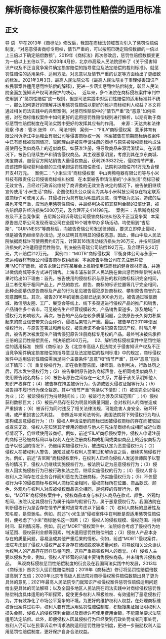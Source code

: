 # 解析商标侵权案件惩罚性赔偿的适用标准
## 正文
导 语
 
早在2013年《商标法》修改后，我国在商标法领域首次引入了惩罚性赔偿制度，“对恶意侵害商标专用权，情节严重的，可以按照已确定赔偿数额的一倍以上三倍以下确定赔偿数额”。2019年《商标法》再次修改后，惩罚性赔偿数额变更为一倍以上五倍以下。2020年4月份，北京市高级人民法院颁布了《关于侵害知识产权及不正当竞争案件确定损害赔偿的指导意见及法定赔偿的裁判标准》，就惩罚性赔偿的适用条件、适用方法，对恶意以及情节严重的认定等方面给出了更细致的标准。2021年3月3日，最高人民法院公布《最高人民法院关于审理侵害知识产权民事案件适用惩罚性赔偿的解释》，更进一步落实惩罚性赔偿制度，彰显人民法院全面加强知识产权司法保护的决心。
 
近年来，多个法院在商标侵权案件审判中使用到了“惩罚性赔偿”这一规则，但是司法实践中对惩罚性赔偿的适用标准并不统一，那么如何更好的理解并运用惩罚性赔偿以更好的维护商标权利人权益？本文将通过相关司法实践中的典型案例，对惩罚性赔偿中的“情节严重”及“恶意”如何把握，对在商标维权案件中如何更好的运用惩罚性赔偿规则进行解析，以期有助于商标惩罚性赔偿制度在司法实践中更好的发挥其应有的作用。
 
来源：天达共和法律观察
作者：管冰 张帅
 
01、司法判例
 
案例一：“FILA”商标侵权案
 
斐乐体育有限公司诉浙江中远鞋业有限公司等侵害商标权一案
 
本案被告在前期商标确权案件中已有商标被驳回情况，驳回理由是被告申请注册的商标与原告被侵权商标构成注册使用在类似商品上的近似商标，如获准注册，将导致商品来源混淆误认。在该情况下，被告仍继续生产和销售侵权商品，其主观恶意明显，考虑到其在京东商城、淘宝商城、自营官方网站销售大量侵权商品，获利2638322元，侵权情节严重，应该按照侵权获利金额的三倍承担惩罚性赔偿责任，法院判决赔偿791万元及合理开支41万元。
 
案例二：“小米生活”商标侵权案
 
中山奔腾电器有限公司等与小米科技有限责任公司侵害商标权纠纷案
 
在本案被告申请注册的“小米生活”商标已被无效宣告，且经过行政诉讼维持了商评委的无效宣告决定的情况下，被告依旧继续宣传使用“小米生活”商标，企图使相关公众误认为其与小米科技公司存在特定联系或商标许可使用关系，其侵权行为具有极为明显的恶意，情节极为恶劣，造成的后果也非常严重，应当适用惩罚性赔偿，并最终判决按照其获利金额的2倍计算，被告赔偿原告经济损失5000万元，及合理开支414198元。
 
案例三：吉尼斯商标侵权及不正当竞争案
 
吉尼斯公司诉奇瑞公司侵害商标权纠纷及不正当竞争案
 
本案原告吉尼斯公司发现奇瑞公司在全国16个城市举办多场活动，均使用到“吉尼斯”、“GUINNESS”等商标后，向被告奇瑞公司发送律师函，要求立即停止侵权，但是被告仍继续举办活动，足以证明其有明显的侵权恶意。因此，佛山中级人民法院依据商标许可使用费约6万元，计算其16场活动经济损失为96万元，并按照该经济损失的2倍适用惩罚性赔偿，判决被告奇瑞公司赔偿192万元，及合理开支20万元，共计赔偿212万元。
 
案例四：“MOTR”商标侵权案
 
平衡身体公司与永康一恋运动器材有限公司侵害商标权纠纷案
 
本案原告平衡公司在先注册并使用“MOTR”商标，被告永康公司在某展会上推销使用该商标的健身器材商品，并通过微信商城等多方式进行销售。上海市浦东新区人民法院在做出惩罚性赔偿判决结果时给出如下理由：首先，被告使用的侵权标识与原告的权利商标标识完全相同，且二者使用于相同产品上，产品的款式、颜色、商标的标识位置等几乎完全相同，此种全面摹仿原告商标及产品的行为足见被告侵犯原告商标权、攀附原告商誉的主观意图明显。其次，被告2016年的销售总额已达到800余万元，被告通过微信商城、微信朋友圈、工厂、展览会等线上、线下多渠道进行侵权产品的推广和销售，产品销往多个省市，可见被告生产经营规模较大，产品销售渠道多，涉及地域广，侵权行为影响较大。再次，被告的产品存在较多质量问题，会使原告长久努力积累起来的商业信誉带来负面评价，侵权后果较为严重。最后，被告早在2011年便因侵权行为，与原告签署过和解协议，被告承诺不会侵犯原告知识产权，时隔几年后，被告再次被发现生产销售侵犯原告注册商标专用权的产品。最终判决被告承担三倍的惩罚性赔偿责任，判决赔偿300万元。
 
02、解析商标侵权案件中惩罚性赔偿的适用标准
 
按照《商标法》及《北京市高级人民法院关于侵害知识产权及不正当竞争案件确定损害赔偿的指导意见及法定赔偿的裁判标准》中的规定，商标侵权案件中适用惩罚性赔偿需满足两个主要条件“恶意”和“情节严重”，其中“恶意”包括以下情形：（1）重复侵权行为，即在收到警告函、律师函，收到判决，行政处罚之后，再次发生侵权行为；（2）被告攀附原告驰名商标声誉，在相同或类似商品上使用原告驰名商标；（3）被告与原告之间存在一定关系，并基于该关系明知他人知识产权存在；（4）被告存在掩盖被诉行为，伪造或毁灭侵权证据等行为；（5）被告拒不履行行为保全裁定。其中“情节严重”包括以下情形：（1）被告完全以侵权为业；（2）被诉侵权行为持续时间长；（3）被诉行为涉及区域范围广；（4）侵权获利数额巨大；（5）被告产品存在较为明显的质量问题，会对权利人的商誉造成严重损害；（6）被诉行为同时违反了相关法律法规，可能危害人身安全、破坏环境，或严重损害公共利益。
 
参照近年来司法判例，我国法院将下列侵权行为均认定构成恶意侵权行为：（1）侵权人申请注册的商标已因被侵权商标的存在而被驳回或宣告无效，侵权人在知晓其所使用的商标与他人在先注册商标构成相同或近似商标情况下，仍继续使用该商标。例如，前述“FILA”商标侵权案件，侵权人申请注册的商标已经被商标局以与权利人在先注册商标构成相同或类似商品上的近似商标为由予以驳回的情况下，仍继续实施侵权行为，被法院认定为恶意侵权行为；（2）侵权人在被权利人警告、通知过或与权利人签署过和解协议之后，继续实施侵权行为。例如，前述“吉尼斯”商标侵权案件，在权利人已经向侵权人发送律师函予以警告的情况下，侵权人仍继续实施侵权行为，被法院认定为恶意侵权行为；（3）侵权人因实施侵权行为已被行政执法之后，继续实施侵权的行为；（4）侵权人曾与权利人之间存在过业务合作而知悉在先注册商标，仍实施侵权行为；（5）不仅侵权行为中的侵权商标与权利人商标完全相同，侵权商标所在位置、商品款式、颜色、外观均与权利人对应被侵权商品完全相同，是纯粹的假冒行为，例如，“MOTR”商标侵权案件中，侵权商品本身与权利人商品在款式、颜色、外观均相同，法院认定其侵权行为属于纯粹的假冒行为，属于恶意侵权行为。我国法院在判断侵权行为是否存在情节严重时通常考虑以下因素：（1）权利人商标的显著性及知名度，是否驰名。例如，前述“小米生活”侵权案件中在判断是否适用惩罚性赔偿时，便考虑了“小米”商标驰名这一因素；（2）侵权人的侵权规模、侵权范围、持续时间、获利情况等。例如，前述“MORT”侵权案件中，法院综合考虑了侵权行为地域范围、侵权获利金额等因素，判决适用惩罚性赔偿制度；（3）侵权人产品本身存在的质量问题，容易造成其他严重后果的情形。例如，前述“MORT”侵权案件，法院考虑到了侵权人侵权产品本身存在诸如脱胶等质量问题，将导致相关公众误认为权利人的产品存在同样质量问题，这将严重损害权利人的商誉。（4）侵权人主要以侵权为业，例如，侵权人所经营的店铺主要销售侵权商品，并未销售非侵权商品。
 
纵观商标侵权惩罚性赔偿制度的衍变及在我国司法实践中的发展，2013年《商标法》首次引入惩罚性赔偿制度；2019年《商标法》修订将惩罚性赔偿倍数提高到了五倍；2020年北京市高级人民法院对商标侵权案件赔偿数额出具了更为具体的意见；2021年最高人民法院专门就知识产权侵权案件惩罚性赔偿适用问题给出更具体的司法解释；以及全国多地区人民法院在司法实践中对商标侵权惩罚性赔偿制度具体适用的不断探索，促使更多权利人积极维权、有效遏制了恶意侵权行为，并有效净化了市场公平竞争的环境。为更好的维护权利人权益，在处理商标维权诉讼案件过程中，权利人要有效运用惩罚性赔偿制度，积极搜集证据证明权利人损失金额、侵权人的侵权获利金额以及商标许可使用费用金额，不能简单要求法院适用法定赔偿。此外，即便侵权人因其侵权行为已经受到行政处罚或者刑事处罚，权利人仍可以在民事诉讼中请求法院适用惩罚性赔偿制度，更进一步鼓励权利人运用惩罚性赔偿制度，更好保护自身合法权益。
 
